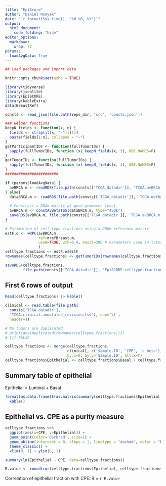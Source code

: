 ```yaml
---
title: "EpiScore"
author: "Daniel Monyak"
date: "`r format(Sys.time(), '%d %B, %Y')`"
output: 
  html_document:
    code_folding: "hide"
editor_options: 
  markdown: 
    wrap: 72
params:
  loadAvgData: True
---
```


```r
## Load packages and import data

knitr::opts_chunk$set(echo = TRUE)

library(tidyverse)
library(jsonlite)
library(EpiSCORE)
library(kableExtra)
data(BreastRef)

consts <- read_json(file.path(repo_dir, 'src', 'consts.json'))

### Helper functions
keepN_fields <- function(x, n) {
  fields <- strsplit(x, "-")[[1]]
  paste(fields[1:n], collapse = "-")
}
getParticipantIDs <- function(fullTumorIDs) {
  sapply(fullTumorIDs, function (x) keepN_fields(x, 3), USE.NAMES=F)
}
getTumorIDs <- function(fullTumorIDs) {
  sapply(fullTumorIDs, function (x) keepN_fields(x, 4), USE.NAMES=F)
}
########################

if (params$loadAvgData) {
  avBRCA.m <- readRDS(file.path(consts[['TCGA_datadir']], 'TCGA.avBRCA.m.rds'))
} else{
  dataBRCA.m <- readRDS(file.path(consts[['TCGA_datadir']], 'TCGA.methyl.rds'))
  
  # Construct a DNAm matrix at gene-promoter level
  avBRCA.m <- constAvBetaTSS(dataBRCA.m, type="450k")
  saveRDS(avBRCA.m, file.path(consts[['TCGA_datadir']], 'TCGA.avBRCA.m.rds'))
}
```


```r
# Estimation of cell-type fractions using a DNAm reference matrix
estF.o <- wRPC(avBRCA.m,
               ref=mrefBreast.m,
               useW=TRUE, wth=0.4, maxit=200 # Parameters used in tutorial vignette
               )
celltype.fractions <- estF.o$estF
rownames(celltype.fractions) <- getTumorIDs(rownames(celltype.fractions))

saveRDS(celltype.fractions,
        file.path(consts[['TCGA_datadir']], 'EpiSCORE.celltype.fractions.rds'))
```

## First 6 rows of output

```r
head(celltype.fractions) |> kable()
```

```r

clinical <- read.table(file.path(
  consts['TCGA_datadir'],
  'TCGA.clinical.annotated_revision.tsv'), sep='\t',
  header=T)

# No tumors are duplicated
# print(any(duplicated(rownames(celltype.fractions))))
# [1] FALSE

celltype.fractions <- merge(celltype.fractions,
                            clinical[, c('Sample.ID', 'CPE', 'c_beta')],
                            by.x=0, by.y='Sample.ID', all.x=T)
celltype.fractions$Epithelial <- celltype.fractions$Basal + celltype.fractions$Luminal
```

## Summary table of epithelial

Epithelial = Luminal + Basal
```r
format(as.data.frame(t(as.matrix(summary(celltype.fractions$Epithelial)))), digits=2) |>
  kable()
```

## Epithelial vs. CPE as a purity measure
```r
celltype.fractions %>%
  ggplot(aes(x=CPE, y=Epithelial)) +
  geom_point(color='darkred', size=1) +
  geom_abline(intercept = 0, slope = 1, linetype = "dashed", color = "black") +
  theme_classic() + 
  xlim(0, 1) + ylim(0, 1)

summary(lm(Epithelial ~ CPE, data=celltype.fractions))

R.value <- round(cor(celltype.fractions$Epithelial, celltype.fractions$CPE), 2)
```


Correlation of epithelial fraction with CPE: R = `r R.value`